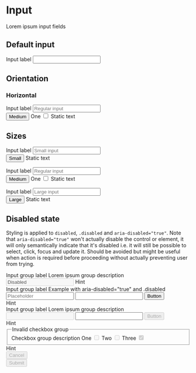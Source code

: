 
<Meta title="Components/Forms/Overview" />

# Input

Lorem ipsum input fields

## Default input

<Canvas>
  <form>
    <div class="form-field">
      <label for="input">Input label</label>
      <input id="input" type="text" />
    </div>
  </form>
</Canvas>

## Orientation

### Horizontal
<Canvas>
  <form class="horizontal">
    <div class="form-field">
      <label for="horizontalInput">Input label</label>
      <input type="text" id="horizontalInput" placeholder="Regular input"/>
    </div>
    <button>Medium</button>
    <label class="form-control">One
      <input type="checkbox"/>
      <span class="checkmark"></span>
    </label>
    <span class="form-text">Static text</span>
  </form>
</Canvas>

## Sizes

<Canvas>
  <form class="horizontal">
    <div class="form-field">
      <label for="horizontalSmInput">Input label</label>
      <input type="text" id="horizontalSmInput" class="size-sm" placeholder="Small input"/>
    </div>
    <button class="size-sm">Small</button>
    <span class="form-text size-sm">Static text</span>
  </form>
</Canvas>

<Canvas>
  <form class="horizontal">
    <div class="form-field">
      <label for="horizontalMdInput">Input label</label>
      <input type="text" id="horizontalMdInput" placeholder="Regular input"/>
    </div>
    <button>Medium</button>
    <label class="form-control">One
      <input type="checkbox"/>
      <span class="checkmark"></span>
    </label>
    <span class="form-text">Static text</span>
  </form>
</Canvas>

<Canvas>
  <form class="horizontal">
    <div class="form-field">
      <label for="horizontalLgInput">Input label</label>
      <input type="text" id="horizontalLgInput" class="size-lg" placeholder="Large input"/>
    </div>
    <button class="size-lg">Large</button>
    <span class="form-text size-lg">Static text</span>
  </form>
</Canvas>

## Disabled state

Styling is applied to `disabled`, `.disabled` and `aria-disabled="true"`. Note that `aria-disabled="true"` won't actually disable the control or element, it will only semantically indicate that it's disabled i.e. it will still be possible to select, click, focus and update it. Should be avoided but might be useful when action is required before proceeding without actually preventing user from trying.

<Canvas>
  <div>
    <form class="mw-xs">
      <div class="form-field">
        <label for="inputValid">Input group label</label>
        <span class="form-info">Lorem ipsum group description</span>
        <input id="inputValid1" type="text" disabled required value="Disabled"/>
        <span class="form-info">Hint</span>
      </div>
      <div class="form-field">
        <label for="inputValid">Input group label</label>
        <span class="form-info">Example with aria-disabled="true" and .disabled</span>
        <div class="group">
          <input id="inputValid1" type="text" required aria-disabled="true" placeholder="Placeholder"/>
          <input id="inputValid2" type="text" required class="disabled"/>
          <button type="button" aria-disabled="true">Button</button>
        </div>
        <span class="form-info">Hint</span>
      </div>
      <div class="form-field">
        <label for="inputValid">Input group label</label>
        <span class="form-info">Lorem ipsum group description</span>
        <div class="group group-border disabled">
          <input id="inputValid1" type="text" required disabled/>
          <input id="inputValid2" type="text" required aria-disabled="true"/>
          <button type="button" disabled>Button</button>
        </div>
        <span class="form-info">Hint</span>
      </div>
      <div class="form-field">
        <fieldset aria-describedby="checkboxGroupHelp1">
          <legend>Invalid checkbox group</legend>
          <span id="checkboxGroupHelp1" class="form-info">Checkbox group description</span>
          <label class="form-control">One
            <input required type="checkbox" disabled/>
            <span></span>
          </label>
          <label class="form-control">Two
            <input required type="checkbox" required disabled/>
            <span></span>
          </label>
          <label class="form-control">Three
            <input required type="checkbox" checked="true" required disabled/>
            <span></span>
          </label>
        </fieldset>
        <span class="form-info">Hint</span>
      </div>
      <div class="row justify-content-end">
        <div class="col col-sm-auto">
          <button type="button" disabled>Cancel</button>
        </div>
        <div class="col col-sm-auto">
          <button type="submit" disabled>Submit</button>
        </div>
      </div>
    </form>
  </div>
</Canvas>
